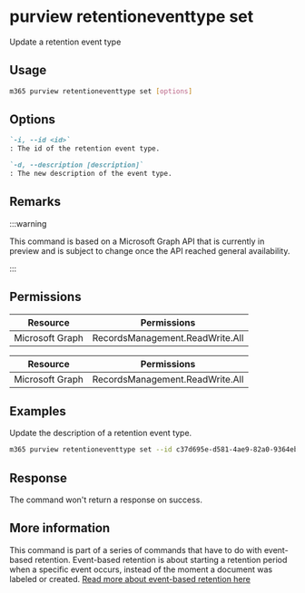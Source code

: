 
# purview retentioneventtype set

Update a retention event type

## Usage

```sh
m365 purview retentioneventtype set [options]
```

## Options

```md definition-list
`-i, --id <id>`
: The id of the retention event type.

`-d, --description [description]`
: The new description of the event type.
```

<Global />

## Remarks

:::warning

This command is based on a Microsoft Graph API that is currently in preview and is subject to change once the API reached general availability.

:::

## Permissions
<Tabs>
  <TabItem value="Delegated">

  | Resource        | Permissions                     |
  |-----------------|---------------------------------|
  | Microsoft Graph | RecordsManagement.ReadWrite.All |

  </TabItem>
  <TabItem value="Application">

  | Resource        | Permissions                     |
  |-----------------|---------------------------------|
  | Microsoft Graph | RecordsManagement.ReadWrite.All |

  </TabItem>
</Tabs>

## Examples

Update the description of a retention event type.

```sh
m365 purview retentioneventtype set --id c37d695e-d581-4ae9-82a0-9364eba4291e --description 'some extra information'
```

## Response

The command won't return a response on success.

## More information

This command is part of a series of commands that have to do with event-based retention. Event-based retention is about starting a retention period when a specific event occurs, instead of the moment a document was labeled or created. [Read more about event-based retention here](https://learn.microsoft.com/microsoft-365/compliance/event-driven-retention?view=o365-worldwide)
